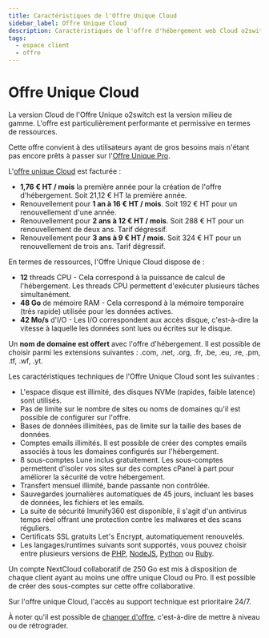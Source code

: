 ```yaml
---
title: Caractéristiques de l'Offre Unique Cloud
sidebar_label: Offre Unique Cloud
description: Caractéristiques de l'offre d'hébergement web Cloud o2switch
tags:
  - espace client
  - offre
---
```


# Offre Unique Cloud 

La version Cloud de l'Offre Unique o2switch est la version milieu de gamme. L'offre est particulièrement performante et
permissive en termes de ressources.

Cette offre convient à des utilisateurs ayant de gros besoins mais n'étant pas encore prêts à passer sur l'[Offre Unique
Pro](/espace-client/offre/offre-unique-pro).

L'[offre unique Cloud](https://www.o2switch.fr/hebergement-illimite/) est facturée :
- **1,76 € HT / mois** la première année pour la création de l'offre d'hébergement. Soit 21,12 € HT la première année.
- Renouvellement pour **1 an à 16 € HT / mois**. Soit 192 € HT pour un renouvellement d'une année.
- Renouvellement pour **2 ans à 12 € HT / mois**. Soit 288 € HT pour un renouvellement de deux ans. Tarif dégressif.
- Renouvellement pour **3 ans à 9 € HT / mois**. Soit 324 € HT pour un renouvellement de trois ans. Tarif dégressif.

En termes de ressources, l'Offre Unique Cloud dispose de :
- **12** threads CPU - Cela correspond à la puissance de calcul de l'hébergement. Les threads CPU permettent d'exécuter
  plusieurs tâches simultanément.
- **48 Go** de mémoire RAM - Cela correspond à la mémoire temporaire (très rapide) utilisée pour les données actives.
- **42 Mo/s** d'I/O - Les I/O correspondent aux accès disque, c'est-à-dire la vitesse à laquelle les données sont lues
  ou écrites sur le disque.

Un **nom de domaine est offert** avec l'offre d'hébergement. Il est possible de choisir parmi les extensions suivantes :
.com, .net, .org, .fr, .be, .eu, .re, .pm, .tf, .wf, .yt.

Les caractéristiques techniques de l'Offre Unique Cloud sont les suivantes :
- L'espace disque est illimité, des disques NVMe (rapides, faible latence) sont utilisés.
- Pas de limite sur le nombre de sites ou noms de domaines qu'il est possible de configurer sur l'offre.
- Bases de données illimitées, pas de limite sur la taille des bases de données.
- Comptes emails illimités. Il est possible de créer des comptes emails associés à tous les domaines configurés sur
  l'hébergement.
- 8 sous-comptes Lune inclus gratuitement. Les sous-comptes permettent d'isoler vos sites sur des comptes cPanel à part
  pour améliorer la sécurité de votre hébergement.
- Transfert mensuel illimité, bande passante non contrôlée.
- Sauvegardes journalières automatiques de 45 jours, incluant les bases de données, les fichiers et les emails.
- La suite de sécurité Imunify360 est disponible, il s'agit d'un antivirus temps réel offrant une protection contre les
  malwares et des scans réguliers.
- Certificats SSL gratuits Let's Encrypt, automatiquement renouvelés.
- Les langages/runtimes suivants sont supportés, vous pouvez choisir entre plusieurs versions de
  [PHP](/cpanel/logiciels/hebergement-php-multi-version), [NodeJS](/cpanel/logiciels/hebergement-nodejs-multi-version),
  [Python](/cpanel/logiciels/hebergement-python-multi-version) ou
  [Ruby](/cpanel/logiciels/hebergement-ruby-multi-version).

Un compte NextCloud collaboratif de 250 Go est mis à disposition de chaque client ayant au moins une offre unique Cloud
ou Pro. Il est possible de créer des sous-comptes sur cette offre collaborative.

Sur l'offre unique Cloud, l'accès au support technique est prioritaire 24/7.

À noter qu'il est possible de [changer d'offre](/espace-client/commande/changer-offre), c'est-à-dire de mettre à niveau
ou de rétrograder.
